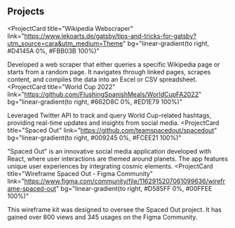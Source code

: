 ## Projects

<ProjectCard
  title="Wikipedia Webscraper"
  link="https://www.lekoarts.de/gatsby/tips-and-tricks-for-gatsby?utm_source=cara&utm_medium=Theme"
  bg="linear-gradient(to right, #D4145A 0%, #FBB03B 100%)"
>
  Developed a web scraper that either queries a specific Wikipedia page or starts from a random page. It navigates through linked pages, scrapes content, and compiles the data into an Excel or CSV spreadsheet.
</ProjectCard>
<ProjectCard
  title="World Cup 2022"
  link="https://github.com/FlushingSpanishMeals/WorldCupFA2022"
  bg="linear-gradient(to right, #662D8C 0%, #ED1E79 100%)"
>
  Leveraged Twitter API to track and query World Cup-related hashtags, providing real-time updates and insights from social media.
</ProjectCard>
<ProjectCard
  title="Spaced Out"
  link="https://github.com/teamspacedout/spacedout"
  bg="linear-gradient(to right, #009245 0%, #FCEE21 100%)"
>
  "Spaced Out" is an innovative social media application developed with React, where user interactions are themed around planets. The app features unique user experiences by integrating cosmic elements.
</ProjectCard>
<ProjectCard
  title="Wireframe Spaced Out - Figma Community"
  link="https://www.figma.com/community/file/1162915207061099636/wireframe-spaced-out"
  bg="linear-gradient(to right, #D585FF 0%, #00FFEE 100%)"
>
  This wireframe kit was designed to oversee the Spaced Out project. 
  It has gained over 800 views and 345 usages on the Figma Community.
</ProjectCard>
